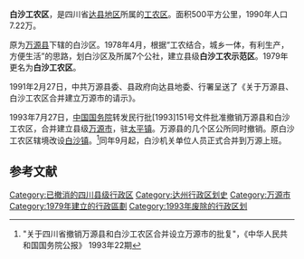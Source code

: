 {{expand|time=2015-02-28T14:42:26+00:00}}

'''白沙工农区'''，是四川省[[达县地区|达县地区]]所属的[[工农区_(中华人民共和国县级行政区)|工农区]]。面积500平方公里，1990年人口7.22万。

原为[[万源县|万源县]]下辖的白沙区。1978年4月，根据“工农结合，城乡一体，有利生产，方便生活”的思路，划白沙区及所属7个公社，建立县级'''白沙工农示范区'''。1979年更名为'''白沙工农区'''。

1991年2月27日，中共万源县委、县政府向达县地委、行署呈送了《关于万源县、白沙工农区合并建立万源市的请示》。

1993年7月27日，[[中华人民共和国国务院|中国国务院]]转发民行批[1993]151号文件批准撤销万源县和白沙工农区，合并建立县级[[万源市|万源市]]，驻[[太平镇_(万源市)|太平镇]]。万源县的几个区公所同时撤销。原白沙工农区辖境改设[[白沙镇_(万源市)|白沙镇]]。<ref>"关于四川省撤销万源县和白沙工农区合并设立万源市的批复"，《中华人民共和国国务院公报》 1993年22期</ref>同年9月起，白沙机关单位人员正式合并到万源上班。

==参考文献==
{{Reflist}}

{{中华人民共和国行政区划小作品}}
[[Category:已撤消的四川县级行政区|Category:已撤消的四川县级行政区]]
[[Category:达州行政区划史|Category:达州行政区划史]]
[[Category:万源市|Category:万源市]]
[[Category:1979年建立的行政區劃|Category:1979年建立的行政區劃]]
[[Category:1993年废除的行政区划|Category:1993年废除的行政区划]]
